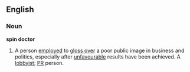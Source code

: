==English==
===Noun===
'''spin doctor'''
# A person [[employed]] to [[gloss over]] a poor public image in business and politics, especially after [[unfavourable]] results have been achieved. A [[lobbyist]]; [[PR]] person.
